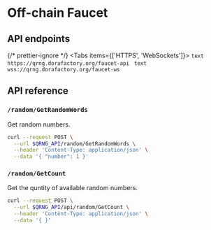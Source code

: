 
# Off-chain Faucet

## API endpoints

{/* prettier-ignore */}
<Tabs items={['HTTPS', 'WebSockets']}>
  <Tab>
    ```text
    https://qrng.dorafactory.org/faucet-api
    ```
  </Tab>
  <Tab>
    ```text
    wss://qrng.dorafactory.org/faucet-ws
    ```
  </Tab>
</Tabs>

## API reference

### `/random/GetRandomWords`

Get random numbers.

```bash
curl --request POST \
  --url $QRNG_API/random/GetRandomWords \
  --header 'Content-Type: application/json' \
  --data '{ "number": 1 }'
```

### `/random/GetCount`

Get the quntity of available random numbers.

```bash
curl --request POST \
  --url $QRNG_API/api/random/GetCount \
  --header 'Content-Type: application/json' \
  --data '{ }'
```
